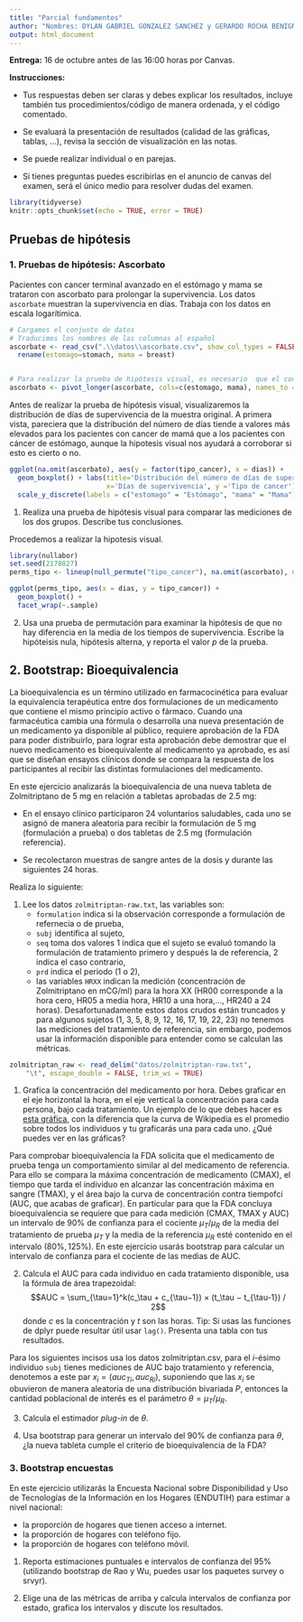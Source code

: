 ```yaml
---
title: "Parcial fundamentos"
author: "Nombres: DYLAN GABRIEL GONZALEZ SANCHEZ y GERARDO ROCHA BENIGNO"
output: html_document
---
```


**Entrega:** 16 de octubre antes de las 16:00 horas por Canvas.

**Instrucciones:**

* Tus respuestas deben ser claras y debes explicar 
los resultados, incluye también tus procedimientos/código de manera ordenada, 
y el código comentado.

* Se evaluará la presentación de resultados (calidad de las gráficas, tablas, 
...), revisa la sección de visualización en las notas.

* Se puede realizar individual o en parejas.

* Si tienes preguntas puedes escribirlas en el anuncio de canvas del examen, 
será el único medio para resolver dudas del examen.


```r
library(tidyverse)
knitr::opts_chunk$set(echo = TRUE, error = TRUE)
```


## Pruebas de hipótesis

### 1. Pruebas de hipótesis: Ascorbato

Pacientes con cancer terminal avanzado en el estómago y mama se trataron con ascorbato para prolongar la supervivencia. Los datos `ascorbate` muestran 
la supervivencia en días. Trabaja con los datos en escala logarítimica.

```r
# Cargamos el conjunto de datos
# Traducimos los nombres de las columnas al español
ascorbate <- read_csv(".\\datos\\ascorbate.csv", show_col_types = FALSE) |>
  rename(estomago=stomach, mama = breast)


# Para realizar la prueba de hipótesis visual, es necesario  que el conjunto de datos tengala siguiente forma: columnas = c("dias de supervivencia", "tipo de cáncer")
ascorbato <- pivot_longer(ascorbate, cols=c(estomago, mama), names_to = "tipo_cancer", values_to = "dias")

```

Antes de realizar la prueba de hipótesis visual, visualizaremos la distribución de días de supervivencia de la muestra original. A primera vista, pareciera que la distribución del número de días tiende a valores más elevados para los pacientes con cancer de mamá que a los pacientes con cáncer de estómago, aunque la hipotesis visual nos ayudará a corroborar si esto es cierto o no.

```r
ggplot(na.omit(ascorbato), aes(y = factor(tipo_cancer), x = dias)) +
  geom_boxplot() + labs(title='Distribución del número de días de supervivencia a pacientes\n de cáncer a quienes se les administró ascorbato',
                        x='Días de supervivencia', y ='Tipo de cancer') +
  scale_y_discrete(labels = c("estomago" = "Estómago", "mama" = "Mama"))
```
1. Realiza una prueba de hipótesis visual para comparar las mediciones de 
los dos grupos. Describe tus conclusiones.

Procedemos a realizar la hipotesis visual.
```r
library(nullabor)
set.seed(2178827)
perms_tipo <- lineup(null_permute("tipo_cancer"), na.omit(ascorbato), n = 20)

ggplot(perms_tipo, aes(x = dias, y = tipo_cancer)) +
  geom_boxplot() + 
  facet_wrap(~.sample)
```


2. Usa una prueba de permutación para examinar la hipótesis de que no hay 
diferencia en la media de los tiempos de supervivencia. Escribe la hipóteisis nula, hipótesis alterna, y reporta el valor $p$ de la prueba.


## 2. Bootstrap: Bioequivalencia

La bioequivalencia es un término utilizado en farmacocinética para evaluar la 
equivalencia terapéutica entre dos formulaciones de un medicamento que contiene 
el mismo principio activo o fármaco. Cuando una farmacéutica cambia una fórmula 
o desarrolla una nueva presentación de un medicamento ya disponible al público, 
requiere aprobación de la FDA para poder distribuirlo, para lograr esta 
aprobación debe demostrar que el nuevo medicamento es bioequivalente al 
medicamento ya aprobado, es así que se diseñan ensayos clínicos donde se compara 
la respuesta de los participantes al recibir las distintas formulaciones del 
medicamento. 

En este ejercicio analizarás la bioequivalencia de una nueva tableta de 
Zolmitriptano de 5 mg en relación a tabletas aprobadas de 2.5 mg:

* En el ensayo clínico participaron 24 voluntarios saludables, cada uno se 
asignó de manera aleatoria para recibir la formulación de 5 mg (formulación a 
prueba) o dos tabletas de 2.5 mg (formulación referencia).

* Se recolectaron muestras de sangre antes de la dosis y durante las siguientes 
24 horas. 

Realiza lo siguiente:

1. Lee los datos `zolmitriptan-raw.txt`, las variables son: 
    + `formulation` indica si la observación corresponde a formulación de 
    refernecia o de prueba, 
    + `subj` identifica al sujeto, 
    + `seq` toma dos valores 1 indica que el sujeto se evaluó tomando la 
    formulación de tratamiento primero y después la de referencia, 2 indica el 
    caso contrario,
    + `prd` indica el periodo (1 o 2), 
    + las variables `HRXX` indican la medición (concentración de Zolmitriptano en 
    mCG/ml) para la hora XX (HR00 corresponde a la hora cero, HR05 a media hora, 
    HR10 a una hora,..., HR240 a 24 horas). 
    Desafortunadamente estos datos crudos están truncados y para algunos sujetos
(1, 3, 5, 8, 9, 12, 16, 17, 19, 22, 23) no tenemos las mediciones del tratamiento 
de referencia, sin embargo, podemos usar la información disponible para entender
como se calculan las métricas.

```r
zolmitriptan_raw <- read_delim("datos/zolmitriptan-raw.txt", 
    "\t", escape_double = FALSE, trim_ws = TRUE)
```

1. Grafica la concentración del medicamento por hora. Debes graficar en el eje 
horizontal la hora, en el eje vertical la concentración para cada persona, bajo 
cada tratamiento. Un ejemplo de lo que debes hacer  es [esta gráfica](https://en.wikipedia.org/wiki/Bioequivalence#/media/File:Bupropion_bioequivalency_comparison.svg),
con la diferencia que la curva de Wikipedia es el promedio sobre todos los individuos y 
tu graficarás una para cada uno. ¿Qué puedes ver en las gráficas?


Para comprobar bioequivalencia la FDA solicita que el medicamento de prueba 
tenga un comportamiento similar al del medicamento de referencia. Para ello se
compara la máxima concentración de medicamento (CMAX), el tiempo que tarda el 
individuo en alcanzar las concentración máxima en sangre (TMAX), y el área bajo 
la curva de concentración contra tiempofci (AUC, que acabas de graficar). En 
particular para que la FDA concluya bioequivalencia se requiere que para cada 
medición (CMAX, TMAX y AUC) un intervalo de 90% de confianza para el cociente 
$\mu_T/\mu_R$ de la media del tratamiento de prueba $\mu_T$ y la media de la 
referencia $\mu_R$ esté contenido en el intervalo $(80\%, 125\%)$. En este 
ejercicio usarás bootstrap para calcular un intervalo de confianza para el 
cociente de las medias de AUC. 

2. Calcula el AUC para cada individuo en cada tratamiento disponible, usa la 
fórmula de área trapezoidal:
$$AUC = \sum_{\tau=1}^k(c_\tau + c_{\tau−1}) × (t_\tau − t_{\tau-1}) / 2$$ donde 
$c$ es la concentración y $t$ son las horas. Tip: Si usas las funciones de dplyr 
puede resultar útil usar `lag()`. Presenta una tabla con tus resultados.

Para los siguientes incisos usa los datos zolmitriptan.csv, 
para el $i$-ésimo individuo `subj` tienes mediciones de AUC bajo tratamiento y 
referencia, denotemos a este par $x_i=(auc_{Ti}, auc_{Ri})$, suponiendo que las 
$x_i$ se obuvieron de manera aleatoria de una distribución bivariada $P$, 
entonces la cantidad poblacional de interés es el parámetro 
$\theta = \mu_T/\mu_R$. 

3. Calcula el estimador *plug-in* de $\theta$.

4. Usa bootstrap para generar un intervalo del 90% de confianza para $\theta$, 
¿la nueva tableta cumple el criterio de bioequivalencia de la FDA?

### 3. Bootstrap encuestas 

En este ejercicio utilizarás la Encuesta Nacional sobre Disponibilidad y Uso de 
Tecnologías de la Información en los Hogares (ENDUTIH) para estimar a nivel nacional:

- la proporción de hogares que tienen acceso a internet.  
- la proporción de hogares con teléfono fijo.  
- la proporción de hogares con teléfono móvil.  

1. Reporta estimaciones puntuales e intervalos de confianza del 95% (utilizando bootstrap
de Rao y Wu, puedes usar los paquetes survey o srvyr).

2. Elige una de las métricas de arriba y calcula intervalos de confianza por estado, 
grafica los intervalos y discute los resultados.



